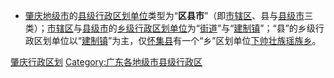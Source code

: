 [[Category:肇庆行政区划|]]
[[Category:广东各地级市县级行政区|Category:广东各地级市县级行政区]]
{{catmore|肇庆市}}

{{hideh
|Head = [[肇庆市|肇庆]][[:Category:肇庆区县市|各区县市]]所辖[[:Category:肇庆街道_(行政区划)|街道]]与[[:Category:肇庆乡级行政区划|乡镇]]
|FrameStyle   = border:solid 1px #000080;
|HeadStyle    = text-align:center;background:transparent;
}}

* [[肇庆市|肇庆地级市]]的[[县级行政区|县级行政区划单位]]类型为“'''区县市'''”（即[[市辖区|市辖区]]、县与[[县级市|县级市]]三类）；[[市辖区|市辖区]]与[[县级市|县级市]]的[[乡级行政区划|乡级行政区划单位]]为“[[街道_(行政区划)|街道]]”与“[[镇|建制镇]]”；“县”的乡级行政区划单位以“[[镇|建制镇]]”为主，仅[[怀集县|怀集县]]有一个“乡”区划单位[[下帅壮族瑶族乡|下帅壮族瑶族乡]]。
{{乡级行政区划分类说明}}
{{肇庆市行政区划}}
{{hidef}}